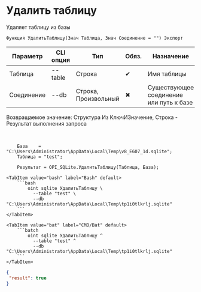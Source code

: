 ﻿---
sidebar_position: 7
---


# Удалить таблицу
 Удаляет таблицу из базы



`Функция УдалитьТаблицу(Знач Таблица, Знач Соединение = "") Экспорт`

  | Параметр | CLI опция | Тип | Обяз. | Назначение |
  |-|-|-|-|-|
  | Таблица | --table | Строка | &#x2714; | Имя таблицы |
  | Соединение | --db | Строка, Произвольный | &#x2716; | Существующее соединение или путь к базе |

  
  Возвращаемое значение:   Структура Из КлючИЗначение, Строка - Результат выполнения запроса

<br/>




```bsl title="Пример использования для 1С:Предприятие/OneScript"
    База    = "C:\Users\Administrator\AppData\Local\Temp\v8_E607_1d.sqlite";
    Таблица = "test";

    Результат = OPI_SQLite.УдалитьТаблицу(Таблица, База);
```
    

 <Tabs>
  
    <TabItem value="bash" label="Bash" default>
        ```bash
            oint sqlite УдалитьТаблицу \
              --table "test" \
              --db "C:\Users\Administrator\AppData\Local\Temp\tp1i0tlkrlj.sqlite"
        ```
    </TabItem>
  
    <TabItem value="bat" label="CMD/Bat" default>
        ```batch
            oint sqlite УдалитьТаблицу ^
              --table "test" ^
              --db "C:\Users\Administrator\AppData\Local\Temp\tp1i0tlkrlj.sqlite"
        ```
    </TabItem>
</Tabs>


```json title="Результат"
{
 "result": true
}
```
